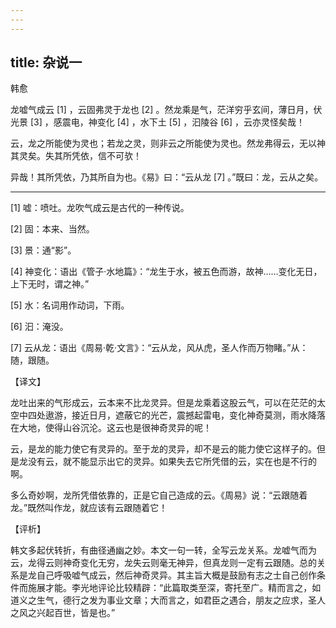 ```yaml
---
---
---
```

title: 杂说一
---




韩愈

龙嘘气成云 [1] ，云固弗灵于龙也 [2] 。然龙乘是气，茫洋穷乎玄间，薄日月，伏光景 [3] ，感震电，神变化 [4] ，水下土 [5] ，汩陵谷 [6] ，云亦灵怪矣哉！

云，龙之所能使为灵也；若龙之灵，则非云之所能使为灵也。然龙弗得云，无以神其灵矣。失其所凭依，信不可欤！

异哉！其所凭依，乃其所自为也。《易》曰：“云从龙 [7] 。”既曰：龙，云从之矣。



* * *



[1] 嘘：喷吐。龙吹气成云是古代的一种传说。

[2] 固：本来、当然。

[3] 景：通“影”。

[4] 神变化：语出《管子·水地篇》：“龙生于水，被五色而游，故神……变化无日，上下无时，谓之神。”

[5] 水：名词用作动词，下雨。

[6] 汩：淹没。

[7] 云从龙：语出《周易·乾·文言》：“云从龙，风从虎，圣人作而万物睹。”从：随，跟随。

【译文】

龙吐出来的气形成云，云本来不比龙灵异。但是龙乘着这股云气，可以在茫茫的太空中四处遨游，接近日月，遮蔽它的光芒，震撼起雷电，变化神奇莫测，雨水降落在大地，使得山谷沉沦。这云也是很神奇灵异的呢！

云，是龙的能力使它有灵异的。至于龙的灵异，却不是云的能力使它这样子的。但是龙没有云，就不能显示出它的灵异。如果失去它所凭借的云，实在也是不行的啊。

多么奇妙啊，龙所凭借依靠的，正是它自己造成的云。《周易》说：“云跟随着龙。”既然叫作龙，就应该有云跟随着它！

【评析】

韩文多起伏转折，有曲径通幽之妙。本文一句一转，全写云龙关系。龙嘘气而为云，龙得云则神奇变化无穷，龙失云则毫无神异，但真龙则一定有云跟随。总的关系是龙自己呼吸嘘气成云，然后神奇灵异。其主旨大概是鼓励有志之士自己创作条件而施展才能。李光地评论比较精辟：“此篇取类至深，寄托至广。精而言之，如道义之生气，德行之发为事业文章；大而言之，如君臣之遇合，朋友之应求，圣人之风之兴起百世，皆是也。”